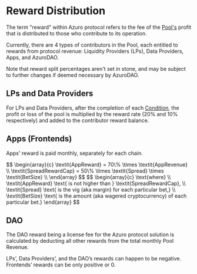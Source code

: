 
# Reward Distribution

The term "reward" within Azuro protocol refers to the fee of the [Pool's](https://gem.azuro.org/knowledge-hub/how-azuro-works/components/pools) profit that is distributed to those who contribute to its operation.

Currently, there are 4 types of contributors in the Pool, each entitled to rewards from protocol revenue: Liquidity Providers (LPs), Data Providers, Apps, and AzuroDAO.

Note that reward split percentages aren't set in stone, and may be subject to further changes if deemed necessary by AzuroDAO.

## LPs and Data Providers

For LPs and Data Providers, after the completion of each [Condition](/knowledge-hub/how-azuro-works/components/conditions), the profit or loss of the pool is multiplied by the reward rate (20% and 10% respectively) and added to the contributor reward balance.

## Apps (Frontends)

Apps' reward is paid monthly, separately for each chain.

<Formula>
$$
\begin{array}{c}
\textit{AppReward} = 70\% \times \textit{AppRevenue} \\
\textit{SpreadRewardCap} = 50\% \times \textit{Spread} \times \textit{BetSize} \\
\end{array}
$$
</Formula>

<Formula>
$$
\begin{array}{c}
\text{where} \\
\textit{AppReward} \text{ is not higher than } \textit{SpreadRewardCap}, \\
\textit{Spread} \text{ is the vig (aka margin) for each particular bet,} \\
\textit{BetSize} \text{ is the amount (aka wagered cryptocurrency) of each particular bet.}
\end{array}
$$
</Formula>


## DAO

The DAO reward being a license fee for the Azuro protocol solution is calculated by deducting all other rewards from the total monthly Pool Revenue.

<Callout type="info">
LPs’, Data Providers’, and the DAO’s rewards can happen to be negative. 
Frontends’ rewards can be only positive or 0.
</Callout>
